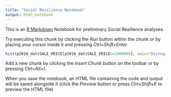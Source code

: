 ```yaml
---
title: "Social Resilience Notebook"
output: html_notebook
---
```


This is an [R Markdown](http://rmarkdown.rstudio.com) Notebook for preliminary Social Resilience analyses. 

Try executing this chunk by clicking the *Run* button within the chunk or by placing your cursor inside it and pressing *Ctrl+Shift+Enter*. 

```r
hist(p2010_dat$SALE_PRICE[p2010_dat$SALE_PRICE<=2000000], main="Histogram of Sale Prices in 2010")
```

Add a new chunk by clicking the *Insert Chunk* button on the toolbar or by pressing *Ctrl+Alt+I*.

When you save the notebook, an HTML file containing the code and output will be saved alongside it (click the *Preview* button or press *Ctrl+Shift+K* to preview the HTML file).
